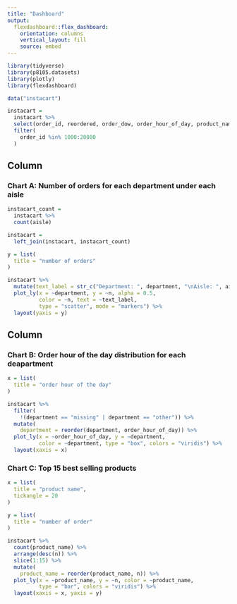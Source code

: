 ```yaml
---
title: "Dashboard"
output: 
  flexdashboard::flex_dashboard:
    orientation: columns
    vertical_layout: fill
    source: embed
---
```


```r
library(tidyverse)
library(p8105.datasets)
library(plotly)
library(flexdashboard)
```

```r
data("instacart")

instacart = 
  instacart %>% 
  select(order_id, reordered, order_dow, order_hour_of_day, product_name, aisle_id,  aisle, department) %>% 
  filter(
    order_id %in% 1000:20000
  ) 
```

Column {data-width=650}
-----------------------------------------------------------------------

### Chart A: Number of orders for each department under each aisle

```r
instacart_count =
  instacart %>% 
  count(aisle)

instacart = 
  left_join(instacart, instacart_count)

y = list(
  title = "number of orders"
)

instacart %>% 
  mutate(text_label = str_c("Department: ", department, "\nAisle: ", aisle, "\nNumber of orders: ", n)) %>% 
  plot_ly(x = ~department, y = ~n, alpha = 0.5,
          color = ~n, text = ~text_label,
          type = "scatter", mode = "markers") %>% 
  layout(yaxis = y)
```

Column {data-width=350}
-----------------------------------------------------------------------

### Chart B: Order hour of the day distribution for each deapartment

```r
x = list(
  title = "order hour of the day"
)

instacart %>% 
  filter(
    !(department == "missing" | department == "other")) %>% 
  mutate(
    department = reorder(department, order_hour_of_day)) %>% 
  plot_ly(x = ~order_hour_of_day, y = ~department,
          color = ~department, type = "box", colors = "viridis") %>% 
  layout(xaxis = x)
```

### Chart C: Top 15 best selling products

```r
x = list(
  title = "product name",
  tickangle = 20
)

y = list(
  title = "number of order"
)

instacart %>% 
  count(product_name) %>% 
  arrange(desc(n)) %>% 
  slice(1:15) %>% 
  mutate(
    product_name = reorder(product_name, n)) %>% 
  plot_ly(x = ~product_name, y = ~n, color = ~product_name,
          type = "bar", colors = "viridis") %>% 
  layout(xaxis = x, yaxis = y)
```

